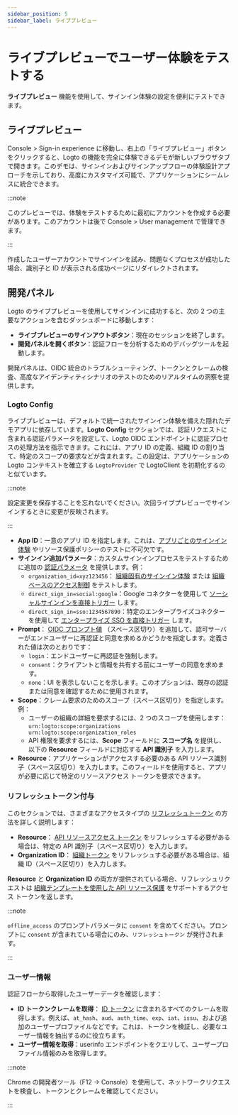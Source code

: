 ```yaml
---
sidebar_position: 5
sidebar_label: ライブプレビュー
---
```


# ライブプレビューでユーザー体験をテストする

**ライブプレビュー** 機能を使用して、サインイン体験の設定を便利にテストできます。

## ライブプレビュー

<CloudLink to="/sign-in-experience">Console > Sign-in experience</CloudLink> に移動し、右上の「ライブプレビュー」ボタンをクリックすると、Logto の機能を完全に体験できるデモが新しいブラウザタブで開きます。このデモは、サインインおよびサインアップフローの体験設計アプローチを示しており、高度にカスタマイズ可能で、アプリケーションにシームレスに統合できます。

:::note

このプレビューでは、体験をテストするために最初にアカウントを作成する必要があります。このアカウントは後で <CloudLink to="/user-management">Console > User management</CloudLink> で管理できます。

:::

作成したユーザーアカウントでサインインを試み、問題なくプロセスが成功した場合、識別子と ID が表示される成功ページにリダイレクトされます。

## 開発パネル

Logto のライブプレビューを使用してサインインに成功すると、次の 2 つの主要なアクションを含むダッシュボードに移動します：

- **ライブプレビューのサインアウトボタン**：現在のセッションを終了します。
- **開発パネルを開くボタン**：認証フローを分析するためのデバッグツールを起動します。

開発パネルは、OIDC 統合のトラブルシューティング、トークンとクレームの検査、高度なアイデンティティシナリオのテストのためのリアルタイムの洞察を提供します。

### Logto Config

ライブプレビューは、デフォルトで統一されたサインイン体験を備えた隠れたデモアプリに依存しています。**Logto Config** セクションでは、認証リクエストに含まれる認証パラメータを設定して、Logto OIDC エンドポイントに認証プロセスの処理方法を指示できます。これには、アプリ ID の定義、組織 ID の割り当て、特定のスコープの要求などが含まれます。この設定は、アプリケーションの Logto コンテキストを確立する `LogtoProvider` で LogtoClient を初期化するのと似ています。

:::note

設定変更を保存することを忘れないでください。次回ライブプレビューでサインインするときに変更が反映されます。

:::

- **App ID**：一意のアプリ ID を指定します。これは、[アプリごとのサインイン体験](/customization/match-your-brand#app-specific-branding) やリソース保護ポリシーのテストに不可欠です。
- **サインイン追加パラメータ**：カスタムサインインプロセスをテストするために追加の [認証パラメータ](/end-user-flows/authentication-parameters) を提供します。例：
  - `organization_id=xyz123456`： [組織固有のサインイン体験](/customization/match-your-brand#organization-specific-branding) または [組織ベースのアクセス制御](/authorization/organization-template/protect-organization-resources) をテストします。
  - `direct_sign_in=social:google`：Google コネクターを使用して [ソーシャルサインインを直接トリガー](/end-user-flows/authentication-parameters/direct-sign-in#social-sign-in) します。
  - `direct_sign_in=sso:1234567890`：特定のエンタープライズコネクターを使用して [エンタープライズ SSO を直接トリガー](/end-user-flows/authentication-parameters/direct-sign-in#enterprise-sso) します。
- **Prompt**： [OIDC プロンプト値](https://blog.logto.io/introducing-oidc-prompt) （スペース区切り）を追加して、認可サーバーがエンドユーザーに再認証と同意を求めるかどうかを指定します。定義された値は次のとおりです：
  - `login`：エンドユーザーに再認証を強制します。
  - `consent`：クライアントと情報を共有する前にユーザーの同意を求めます。
  - `none`：UI を表示しないことを示します。このオプションは、既存の認証または同意を確認するために使用されます。
- **Scope**：クレーム要求のためのスコープ（スペース区切り）を指定します。例：
  - ユーザーの組織の詳細を要求するには、2 つのスコープを使用します：`urn:logto:scope:organizations urn:logto:scope:organization_roles`
  - API 権限を要求するには、**Scope** フィールドに **スコープ名** を提供し、以下の **Resource** フィールドに対応する **API 識別子** を入力します。
- **Resource**：アプリケーションがアクセスする必要のある API リソース識別子（スペース区切り）を入力します。このフィールドを使用すると、アプリが必要に応じて特定のリソースアクセス トークンを要求できます。

### リフレッシュトークン付与

このセクションでは、さまざまなアクセスタイプの [リフレッシュトークン](https://auth-wiki.logto.io/refresh-token) の方法を詳しく説明します：

- **Resource**： [API リソースアクセス トークン](/authorization/api-resources/protect-your-api) をリフレッシュする必要がある場合は、特定の API 識別子（スペース区切り）を入力します。
- **Organization ID**： [組織トークン](/authorization/organization-template/protect-organization-resources#step-2-fetch-organization-token) をリフレッシュする必要がある場合は、組織 ID（スペース区切り）を入力します。

**Resource** と **Organization ID** の両方が提供されている場合、リフレッシュリクエストは [組織テンプレートを使用した API リソース保護](/authorization/organization-template/protect-api-reources) をサポートするアクセス トークンを返します。

:::note

`offline_access` のプロンプトパラメータに `consent` を含めてください。プロンプトに `consent` が含まれている場合にのみ、`リフレッシュトークン` が発行されます。

:::

### ユーザー情報

認証フローから取得したユーザーデータを確認します：

- **ID トークンクレームを取得**： [ID トークン](https://auth-wiki.logto.io/id-token) に含まれるすべてのクレームを取得します。例えば、`at_hash`、`aud`、`auth_time`、`exp`、`iat`、`issu`、および追加のユーザープロファイルなどです。これは、トークンを検証し、必要なユーザー情報を抽出するのに役立ちます。
- **ユーザー情報を取得**：userinfo エンドポイントをクエリして、ユーザープロファイル情報のみを取得します。

:::note

Chrome の開発者ツール（F12 → Console）を使用して、ネットワークリクエストを検査し、トークンとクレームを確認してください。

:::
